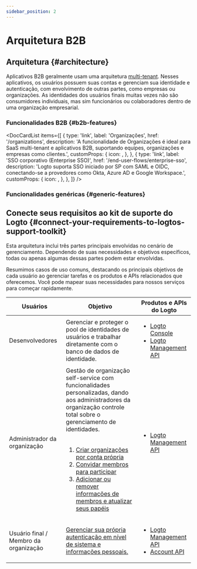 ```yaml
---
sidebar_position: 2
---
```




# Arquitetura B2B

## Arquitetura \{#architecture}

Aplicativos B2B geralmente usam uma arquitetura [multi-tenant](https://auth.wiki/multi-tenancy). Nesses aplicativos, os usuários possuem suas contas e gerenciam sua identidade e autenticação, com envolvimento de outras partes, como empresas ou organizações. As identidades dos usuários finais muitas vezes não são consumidores individuais, mas sim funcionários ou colaboradores dentro de uma organização empresarial.

<ImageB2b width="100%" height="auto" />

### Funcionalidades B2B \{#b2b-features}

<DocCardList
  items={[
    {
      type: 'link',
      label: 'Organizações',
      href: '/organizations',
      description:
        'A funcionalidade de Organizações é ideal para SaaS multi-tenant e aplicativos B2B, suportando equipes, organizações e empresas como clientes.',
      customProps: {
        icon: <OrganizationIcon />,
      },
    },
    {
      type: 'link',
      label: 'SSO corporativo (Enterprise SSO)',
      href: '/end-user-flows/enterprise-sso',
      description:
        'Logto suporta SSO iniciado por SP com SAML e OIDC, conectando-se a provedores como Okta, Azure AD e Google Workspace.',
      customProps: {
        icon: <SsoIcon />,
      },
    },
  ]}
/>

### Funcionalidades genéricas \{#generic-features}

<GenericFeatures />

## Conecte seus requisitos ao kit de suporte do Logto \{#connect-your-requirements-to-logtos-support-toolkit}

Esta arquitetura inclui três partes principais envolvidas no cenário de gerenciamento. Dependendo de suas necessidades e objetivos específicos, todas ou apenas algumas dessas partes podem estar envolvidas.

Resumimos casos de uso comuns, destacando os principais objetivos de cada usuário ao gerenciar tarefas e os produtos e APIs relacionados que oferecemos. Você pode mapear suas necessidades para nossos serviços para começar rapidamente.

| Usuários                              | Objetivo                                                                                                                                                                                                                                                                                                                                                                                                                                                                                                                                                             | Produtos e APIs do Logto                                                                                                                         |
| ------------------------------------- | -------------------------------------------------------------------------------------------------------------------------------------------------------------------------------------------------------------------------------------------------------------------------------------------------------------------------------------------------------------------------------------------------------------------------------------------------------------------------------------------------------------------------------------------------------------------- | ------------------------------------------------------------------------------------------------------------------------------------------------ |
| Desenvolvedores                       | Gerenciar e proteger o pool de identidades de usuários e trabalhar diretamente com o banco de dados de identidade.                                                                                                                                                                                                                                                                                                                                                                                                                                                   | <ul><li>[Logto Console](https://cloud.logto.io)</li><li>[Logto Management API](https://openapi.logto.io)</li></ul>                               |
| Administrador da organização          | Gestão de organização self-service com funcionalidades personalizadas, dando aos administradores da organização controle total sobre o gerenciamento de identidades.<br /><br /><ol><li>[Criar organizações por conta própria](/end-user-flows/organization-experience/create-organization)</li><li>[Convidar membros para participar](/end-user-flows/organization-experience/invite-organization-members)</li><li>[Adicionar ou remover informações de membros e atualizar seus papéis](/end-user-flows/organization-experience/organization-management)</li></ol> | <ul><li>[Logto Management API](https://openapi.logto.io)</li></ul>                                                                               |
| Usuário final / Membro da organização | [Gerenciar sua própria autenticação em nível de sistema e informações pessoais.](/end-user-flows)                                                                                                                                                                                                                                                                                                                                                                                                                                                                    | <ul><li>[Logto Management API](https://openapi.logto.io)</li><li>[Account API](https://openapi.logto.io/group/endpoint-account-center)</li></ul> |

<RelatedResource />
